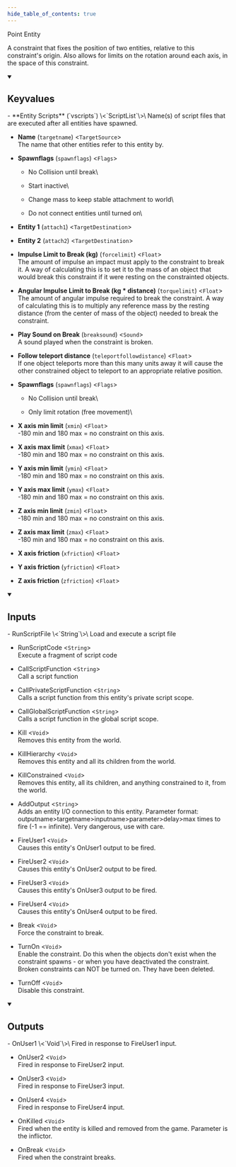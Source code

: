 ```yaml
---
hide_table_of_contents: true
---
```


<!---
!!!!!!
THIS PAGE IS AUTOGENERATED FROM GAME FGD DEFINITIONS!
DO NOT EDIT MANUALLY!
!!!!!!

In order to make edits, you can make an annotation file in /fgd_dump_overrides
-->


Point Entity

A constraint that fixes the position of two entities, relative to this constraint's origin. Also allows for limits on the rotation around each axis, in the space of this constraint.

<details open>
<summary><h2>Keyvalues</h2></summary>
- **Entity Scripts** (`vscripts`) \<`ScriptList`\>\
Name(s) of script files that are executed after all entities have spawned.

- **Name** (`targetname`) \<`TargetSource`\>\
The name that other entities refer to this entity by.

- **Spawnflags** (`spawnflags`) \<`Flags`\>
  - No Collision until break\
    
  - Start inactive\
    
  - Change mass to keep stable attachment to world\
    
  - Do not connect entities until turned on\
    


- **Entity 1** (`attach1`) \<`TargetDestination`\>

- **Entity 2** (`attach2`) \<`TargetDestination`\>

- **Impulse Limit to Break (kg)** (`forcelimit`) \<`Float`\>\
The amount of impulse an impact must apply to the constraint to break it. A way of calculating this is to set it to the mass of an object that would break this constraint if it were resting on the constrainted objects.

- **Angular Impulse Limit to Break (kg * distance)** (`torquelimit`) \<`Float`\>\
The amount of angular impulse required to break the constraint. A way of calculating this is to multiply any reference mass by the resting distance (from the center of mass of the object) needed to break the constraint.

- **Play Sound on Break** (`breaksound`) \<`Sound`\>\
A sound played when the constraint is broken.

- **Follow teleport distance** (`teleportfollowdistance`) \<`Float`\>\
If one object teleports more than this many units away it will cause the other constrained object to teleport to an appropriate relative position.

- **Spawnflags** (`spawnflags`) \<`Flags`\>
  - No Collision until break\
    
  - Only limit rotation (free movement)\
    


- **X axis min limit** (`xmin`) \<`Float`\>\
-180 min and 180 max = no constraint on this axis.

- **X axis max limit** (`xmax`) \<`Float`\>\
-180 min and 180 max = no constraint on this axis.

- **Y axis min limit** (`ymin`) \<`Float`\>\
-180 min and 180 max = no constraint on this axis.

- **Y axis max limit** (`ymax`) \<`Float`\>\
-180 min and 180 max = no constraint on this axis.

- **Z axis min limit** (`zmin`) \<`Float`\>\
-180 min and 180 max = no constraint on this axis.

- **Z axis max limit** (`zmax`) \<`Float`\>\
-180 min and 180 max = no constraint on this axis.

- **X axis friction** (`xfriction`) \<`Float`\>

- **Y axis friction** (`yfriction`) \<`Float`\>

- **Z axis friction** (`zfriction`) \<`Float`\>


 </details>
<details open>
<summary><h2>Inputs</h2></summary>
- RunScriptFile \<`String`\>\
Load and execute a script file

- RunScriptCode \<`String`\>\
Execute a fragment of script code

- CallScriptFunction \<`String`\>\
Call a script function

- CallPrivateScriptFunction \<`String`\>\
Calls a script function from this entity's private script scope.

- CallGlobalScriptFunction \<`String`\>\
Calls a script function in the global script scope.

- Kill \<`Void`\>\
Removes this entity from the world.

- KillHierarchy \<`Void`\>\
Removes this entity and all its children from the world.

- KillConstrained \<`Void`\>\
Removes this entity, all its children, and anything constrained to it, from the world.

- AddOutput \<`String`\>\
Adds an entity I/O connection to this entity. Parameter format: outputname&gt;targetname>inputname&gt;parameter&gt;delay&gt;max times to fire (-1 == infinite). Very dangerous, use with care.

- FireUser1 \<`Void`\>\
Causes this entity's OnUser1 output to be fired.

- FireUser2 \<`Void`\>\
Causes this entity's OnUser2 output to be fired.

- FireUser3 \<`Void`\>\
Causes this entity's OnUser3 output to be fired.

- FireUser4 \<`Void`\>\
Causes this entity's OnUser4 output to be fired.

- Break \<`Void`\>\
Force the constraint to break.

- TurnOn \<`Void`\>\
Enable the constraint.  Do this when the objects don't exist when the constraint spawns - or when you have deactivated the constraint.  Broken constraints can NOT be turned on.  They have been deleted.

- TurnOff \<`Void`\>\
Disable this constraint.


 </details>
<details open>
<summary><h2>Outputs</h2></summary>
- OnUser1 \<`Void`\>\
Fired in response to FireUser1 input.

- OnUser2 \<`Void`\>\
Fired in response to FireUser2 input.

- OnUser3 \<`Void`\>\
Fired in response to FireUser3 input.

- OnUser4 \<`Void`\>\
Fired in response to FireUser4 input.

- OnKilled \<`Void`\>\
Fired when the entity is killed and removed from the game. Parameter is the inflictor.

- OnBreak \<`Void`\>\
Fired when the constraint breaks.


 </details>